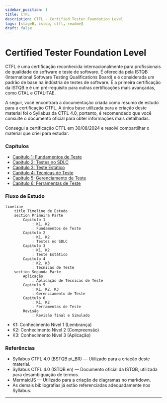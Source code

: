```yaml
---
sidebar_position: 1
title: CTFL
description: CTFL - Certified Tester Foundation Level
tags: [stageB, istqb, ctfl, readme]
draft: false
---
```


# Certified Tester Foundation Level

CTFL é uma certificação reconhecida internacionalmente para profissionais de qualidade de software e teste de software. É oferecida pela ISTQB (International Software Testing Qualifications Board) e é considerada um padrão de base na indústria de testes de software.
É a primeira certificação da ISTQB e é um pré-requisito para outras certificações mais avançadas, como CTAL e CTAL-TAE. 

A seguir, você encontrará a documentação criada como resumo de estudo para a certificação CTFL.
A única base utilizada para a criação deste material foi o Syllabus da CTFL 4.0, portanto, é recomendado que você consulte o documento oficial para obter informações mais detalhadas.

Consegui a certificação CTFL em 30/08/2024 e resolvi compartilhar o material que criei para estudar.

### Capítulos

- [Capitulo 1: Fundamentos de Teste](./ctfl/ctfl_01)
- [Capitulo 2: Testes no SDLC](./ctfl/ctfl_02)
- [Capitulo 3: Teste Estático](./ctfl/ctfl_03)
- [Capitulo 4: Técnicas de Teste](./ctfl/ctfl_04)
- [Capitulo 5: Gerenciamento de Teste](./ctfl/ctfl_05)
- [Capitulo 6: Ferramentas de Teste](./ctfl/ctfl_06)

### Fluxo de Estudo

```mermaid
timeline
	title Timeline de Estudo
	section Primeira Parte
		Capitulo 1
			: K1, K2
			: Fundamentos de Teste
		Capitulo 2
			: K1, K2
			: Testes no SDLC
		Capitulo 3
			: K1, K2
			: Teste Estático
		Capitulo 4
			: K2, K3
			: Técnicas de Teste
	section Segunda Parte
		Aplicação
			: Aplicação de Técnicas de Teste
		Capitulo 5
			: K1, K2, K3
			: Gerenciamento de Teste
		Capitulo 6
			: K1, K2
			: Ferramentas de Teste
		Revisão
			: Revisão final e Simulado
```

- K1: Conhecimento Nível 1 (Lembrança)
- K2: Conhecimento Nível 2 (Compreensão)
- K3: Conhecimento Nível 3 (Aplicação)

### Referências

- Syllabus CTFL 4.0 (BSTQB pt_BR) — Utilizado para a criação deste material.
- Syllabus CTFL 4.0 (ISTQB en) — Documento oficial da ISTQB, utilizada para desambiguação de termos.
- MermaidJS — Utilizado para a criação de diagramas no markdown.
- As demais bibliografias já estão referenciadas adequadamente nos Syllabus.

---